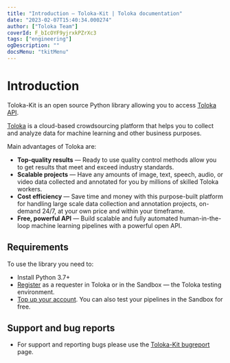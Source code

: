 ```yaml
---
title: "Introduction — Toloka-Kit | Toloka documentation"
date: "2023-02-07T15:40:34.000274"
author: ["Toloka Team"]
coverId: F_bIcOYF9yjrxkPZrXc3
tags: ["engineering"]
ogDescription: ""
docsMenu: "tkitMenu"
---
```



# Introduction

Toloka-Kit is an open source Python library allowing you to access [Toloka API](/docs-new/api/).

[Toloka](https://toloka.ai) is a cloud-based crowdsourcing platform that helps you to collect and analyze data for machine learning and other business purposes.

Main advantages of Toloka are:

* **Top-quality results** — Ready to use quality control methods allow you to get results that meet and exceed industry standards.
* **Scalable projects** — Have any amounts of image, text, speech, audio, or video data collected and annotated for you by millions of skilled Toloka workers.
* **Cost efficiency** — Save time and money with this purpose-built platform for handling large scale data collection and annotation projects, on-demand 24/7, at your own price and within your timeframe.
* **Free, powerful API** — Build scalable and fully automated human-in-the-loop machine learning pipelines with a powerful open API.

## Requirements

To use the library you need to:

* Install Python 3.7+
* [Register](/docs-new/guide/access) as a requester in Toloka or in the Sandbox — the Toloka testing environment.
* [Top up your account](/docs-new/guide/refill). You can also test your pipelines in the Sandbox for free.

## Support and bug reports

* For support and reporting bugs please use the [Toloka-Kit bugreport](https://github.com/Toloka/toloka-kit/issues) page.

<GlobalCommunity/>

<SocialMedia/>
